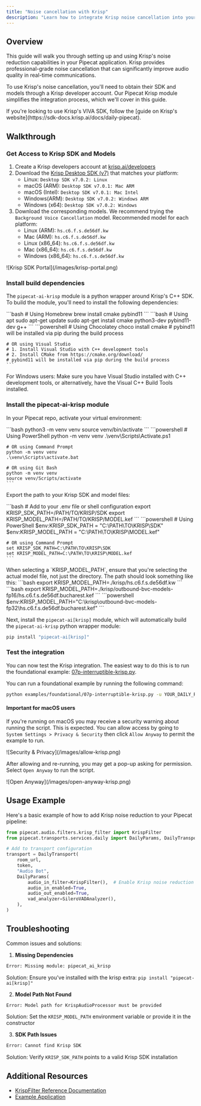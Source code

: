 ```yaml
---
title: "Noise cancellation with Krisp"
description: "Learn how to integrate Krisp noise cancellation into your Pipecat application"
---
```


## Overview

This guide will walk you through setting up and using Krisp's noise reduction capabilities in your Pipecat application. Krisp provides professional-grade noise cancellation that can significantly improve audio quality in real-time communications.

To use Krisp's noise cancellation, you'll need to obtain their SDK and models through a Krisp developer account. Our Pipecat Krisp module simplifies the integration process, which we'll cover in this guide.

<Warning>
  If you're looking to use Krisp's VIVA SDK, follow the [guide on Krisp's
  website](https://sdk-docs.krisp.ai/docs/daily-pipecat).
</Warning>

## Walkthrough

### Get Access to Krisp SDK and Models

1. Create a Krisp developers account at [krisp.ai/developers](https://krisp.ai/developers)
2. Download the [Krisp Desktop SDK (v7)](https://sdk.krisp.ai/sdk/desktop) that matches your platform:
   - Linux: `Desktop SDK v7.0.2: Linux`
   - macOS (ARM): `Desktop SDK v7.0.1: Mac ARM`
   - macOS (Intel): `Desktop SDK v7.0.1: Mac Intel`
   - Windows(ARM): `Desktop SDK v7.0.2: Windows ARM`
   - Windows (x64): `Desktop SDK v7.0.2: Windows`
3. Download the corresponding models. We recommend trying the `Background Voice Cancellation` model. Recommended model for each platform:
   - Linux (ARM): `hs.c6.f.s.de56df.kw`
   - Mac (ARM): `hs.c6.f.s.de56df.kw`
   - Linux (x86_64): `hs.c6.f.s.de56df.kw`
   - Mac (x86_64): `hs.c6.f.s.de56df.kw`
   - Windows (x86_64): `hs.c6.f.s.de56df.kw`

<Frame>![Krisp SDK Portal](/images/krisp-portal.png)</Frame>

### Install build dependencies

The `pipecat-ai-krisp` module is a python wrapper around Krisp's C++ SDK. To build the module, you'll need to install the following dependencies:

<Tabs>
  <Tab title="macOS">
    ```bash
    # Using Homebrew
    brew install cmake pybind11
    ```
  </Tab>
  <Tab title="Ubuntu/Debian">
    ```bash
    # Using apt
    sudo apt-get update
    sudo apt-get install cmake python3-dev pybind11-dev g++
    ```
  </Tab>
  <Tab title="Windows">
    ```powershell
    # Using Chocolatey
    choco install cmake
    # pybind11 will be installed via pip during the build process

    # OR using Visual Studio
    # 1. Install Visual Studio with C++ development tools
    # 2. Install CMake from https://cmake.org/download/
    # pybind11 will be installed via pip during the build process
    ```

  </Tab>
</Tabs>

<Note>
  For Windows users: Make sure you have Visual Studio installed with C++
  development tools, or alternatively, have the Visual C++ Build Tools
  installed.
</Note>

### Install the pipecat-ai-krisp module

In your Pipecat repo, activate your virtual environment:

<Tabs>
  <Tab title="macOS/Linux">
    ```bash
    python3 -m venv venv
    source venv/bin/activate
    ```
  </Tab>
  <Tab title="Windows">
    ```powershell
    # Using PowerShell
    python -m venv venv
    .\venv\Scripts\Activate.ps1

    # OR using Command Prompt
    python -m venv venv
    .\venv\Scripts\activate.bat

    # OR using Git Bash
    python -m venv venv
    source venv/Scripts/activate
    ```

  </Tab>
</Tabs>

Export the path to your Krisp SDK and model files:

<Tabs>
  <Tab title="macOS/Linux">
    ```bash
    # Add to your .env file or shell configuration
    export KRISP_SDK_PATH=/PATH/TO/KRISP/SDK
    export KRISP_MODEL_PATH=/PATH/TO/KRISP/MODEL.kef
    ```
  </Tab>
  <Tab title="Windows">
    ```powershell
    # Using PowerShell
    $env:KRISP_SDK_PATH = "C:\PATH\TO\KRISP\SDK"
    $env:KRISP_MODEL_PATH = "C:\PATH\TO\KRISP\MODEL.kef"

    # OR using Command Prompt
    set KRISP_SDK_PATH=C:\PATH\TO\KRISP\SDK
    set KRISP_MODEL_PATH=C:\PATH\TO\KRISP\MODEL.kef
    ```

  </Tab>
</Tabs>

<Tip>
  When selecting a `KRISP_MODEL_PATH`, ensure that you're selecting the actual
  model file, not just the directory. The path should look something like this:
  <Tabs>
    <Tab title="ARM Linux">
      ```bash
      export KRISP_MODEL_PATH=./krisp/hs.c6.f.s.de56df.kw
      ```
    </Tab>
    <Tab title="Mac ARM">
      ```bash export
      KRISP_MODEL_PATH=./krisp/outbound-bvc-models-fp16/hs.c6.f.s.de56df.bucharest.kef
      ```
    </Tab>
    <Tab title="Windows">
      ```powershell
      $env:KRISP_MODEL_PATH="C:\krisp\outbound-bvc-models-fp32\hs.c6.f.s.de56df.bucharest.kef"
      ```
    </Tab>

  </Tabs>
</Tip>

Next, install the `pipecat-ai[krisp]` module, which will automatically build the `pipecat-ai-krisp` python wrapper module:

```bash
pip install "pipecat-ai[krisp]"
```

### Test the integration

You can now test the Krisp integration. The easiest way to do this is to run the foundational example: [07p-interruptible-krisp.py](https://github.com/pipecat-ai/pipecat/blob/main/examples/foundational/07p-interruptible-krisp.py).

<Tip>
You can run a foundational example by running the following command:

```bash
python examples/foundational/07p-interruptible-krisp.py -u YOUR_DAILY_ROOM_URL
```

</Tip>

#### Important for macOS users

If you're running on macOS you may receive a security warning about running the script. This is expected. You can allow access by going to `System Settings > Privacy & Security` then click `Allow Anyway` to permit the example to run.

<Frame>![Security & Privacy](/images/allow-krisp.png)</Frame>

After allowing and re-running, you may get a pop-up asking for permission. Select `Open Anyway` to run the script.

<Frame>![Open Anyway](/images/open-anyway-krisp.png)</Frame>

## Usage Example

Here's a basic example of how to add Krisp noise reduction to your Pipecat pipeline:

```python
from pipecat.audio.filters.krisp_filter import KrispFilter
from pipecat.transports.services.daily import DailyParams, DailyTransport

# Add to transport configuration
transport = DailyTransport(
    room_url,
    token,
    "Audio Bot",
    DailyParams(
        audio_in_filter=KrispFilter(),  # Enable Krisp noise reduction
        audio_in_enabled=True,
        audio_out_enabled=True,
        vad_analyzer=SileroVADAnalyzer(),
    ),
)
```

## Troubleshooting

Common issues and solutions:

1. **Missing Dependencies**

```bash
Error: Missing module: pipecat_ai_krisp
```

Solution: Ensure you've installed with the krisp extra: `pip install "pipecat-ai[krisp]"`

2. **Model Path Not Found**

```bash
Error: Model path for KrispAudioProcessor must be provided
```

Solution: Set the `KRISP_MODEL_PATH` environment variable or provide it in the constructor

3. **SDK Path Issues**

```bash
Error: Cannot find Krisp SDK
```

Solution: Verify `KRISP_SDK_PATH` points to a valid Krisp SDK installation

## Additional Resources

- [KrispFilter Reference Documentation](/api-reference/utilities/audio/krisp-filter)
- [Example Application](https://github.com/pipecat-ai/pipecat/blob/main/examples/foundational/07p-interruptible-krisp.py)
